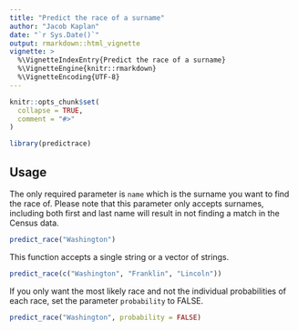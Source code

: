 ```yaml
---
title: "Predict the race of a surname"
author: "Jacob Kaplan"
date: "`r Sys.Date()`"
output: rmarkdown::html_vignette
vignette: >
  %\VignetteIndexEntry{Predict the race of a surname}
  %\VignetteEngine{knitr::rmarkdown}
  %\VignetteEncoding{UTF-8}
---
```


```r
knitr::opts_chunk$set(
  collapse = TRUE,
  comment = "#>"
)
```

```r
library(predictrace)
```

## Usage

The only required parameter is `name` which is the surname you want to find the race of. Please note that this parameter only accepts surnames, including both first and last name will result in not finding a match in the Census data. 


```r
predict_race("Washington")
```

This function accepts a single string or a vector of strings.

```r
predict_race(c("Washington", "Franklin", "Lincoln"))
```



If you only want the most likely race and not the individual probabilities of each race, set the parameter `probability` to FALSE.

```r
predict_race("Washington", probability = FALSE)
```

